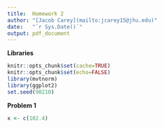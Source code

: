 ```yaml
---
title:  Homework 2
author: "[Jacob Carey](mailto:jcarey15@jhu.edu)"
date:   "`r Sys.Date()`"
output: pdf_document
---
```


**Libraries**
```r
knitr::opts_chunk$set(cache=TRUE)
knitr::opts_chunk$set(echo=FALSE)
library(mvtnorm)
library(ggplot2)
set.seed(90210)
```

**Problem 1**  
```r
x <- c(102.4)
```
